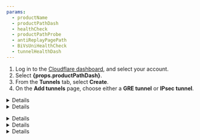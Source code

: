 ```yaml
---
params:
  - productName
  - productPathDash
  - healthCheck
  - productPathProbe
  - antiReplayPagePath
  - BiVsUniHealthCheck
  - tunnelHealthDash
---
```



<Render file="icmp-mfirewall" product="magic-transit" />

<Tabs syncKey="dashPlusAPI"> <TabItem label="Dashboard">

1. Log in to the [Cloudflare dashboard](https://dash.cloudflare.com/login), and select your account.
2. Select **{props.productPathDash}**.
3. From the **Tunnels** tab, select **Create**.
4. On the **Add tunnels** page, choose either a **GRE tunnel** or **IPsec tunnel**.

<Details header="GRE tunnel">

5. In **Name**, give your tunnel a descriptive name. This name must be unique, must not contain spaces or special characters, and must be 15 or fewer characters. Hover the mouse over `i` in the dashboard for more information.
6. Give your tunnel a description in **Description**. You do not have character restrictions here.
7. In **Interface address**, enter the internal IP address for your tunnel along with the interface’s prefix length (either `/31` or `/30`). This is used to route traffic through the tunnel on the Cloudflare side. We recommend using an RFC1918 address scheme with a `/31` netmask, as it provides the most efficient use of IP address space.
8. In **Customer GRE endpoint**, enter your router’s public IP address. This value is not needed if you intend to use a physical or virtual connection like Cloudflare Network Interconnect because Cloudflare will provide it.
9. In **Cloudflare GRE endpoint**, enter the anycast address you received from your account team.
10. Leave the default values for **TTL** and **MTU**.
11. _(Optional)_ **Tunnel health checks** are enabled by default. If you disable Tunnel health checks, your tunnels will appear 100% down in your <a href={props.tunnelHealthDash}>tunnel health dashboard</a> even when working. Cloudflare will keep sending traffic through the tunnel, without the means to detect if the tunnel goes down. You will have to set up your own system to detect down tunnels, as Cloudflare will not be able to warn you about down tunnels. Refer to <a href={props.productPathProbe}>Tunnel health checks</a> for more information.
12. _(Optional)_ If you keep **Tunnel health checks** enabled, choose the <a href={props.healthCheck}>**Health check rate**</a> for your tunnel. Available options are _Low_, _Medium_, and _High_.
13. The **Health check type** defaults to _Reply_ and to creating an ICMP reply. If your firewall drops this type of packet for assuming it is a type of attack, change this option to _Request_ which will create an ICMP request. Refer to <a href={props.productPathProbe}>Tunnel health checks</a> for more information.
14. The **Health check direction** defaults to **{props.BiVsUniHealthCheck}** for {props.productName}. Refer to [Bidirectional vs unidirectional health checks](#bidirectional-vs-unidirectional-health-checks) for more details.
15. _(Optional)_ **Health check target** is the customer end of the tunnel. This field is only visible when the **Health check direction** is set to _Unidirectional_.
16. _(Optional)_ We recommend you test your tunnel before officially adding it. To test the tunnel, select **Test tunnels**.
17. To add multiple tunnels, select **Add GRE tunnel** for each new tunnel.
18. After adding your tunnel information, select **Add tunnels** to save your changes.

</Details>

<Details header="IPsec tunnel">

5. In **Name**, give your tunnel a descriptive name. This name must be unique, must not contain spaces or special characters, and must be 15 or fewer characters. Hover the mouse over `i` in the dashboard for more information.
6. Give your tunnel a description in **Description**. You do not have character restrictions here.
7. In **Interface address**, enter the internal IP address for your tunnel along with the interface’s prefix length (either `/31` or `/30`). This is used to route traffic through the tunnel on the Cloudflare side. We recommend using an RFC1918 address scheme with a `/31` netmask, as it provides the most efficient use of IP address space.
8. In **Customer endpoint**, enter your router’s public IP address. This value is only required if your router is using an IKE ID of type `ID_IPV4_ADDR`.
9. In **Cloudflare endpoint**, enter the anycast address you received from your account team.
10. _(Optional)_ **Tunnel health checks** are enabled by default. If you disable Tunnel health checks,, your tunnels will appear 100% down in your <a href={props.tunnelHealthDash}>tunnel health dashboard</a> even when working. Cloudflare will keep sending traffic through the tunnel, without the means to detect if the tunnel goes down. You will have to set up your own system to detect down tunnels, as Cloudflare will not be able to warn you about down tunnels. Refer to <a href={props.productPathProbe}>Tunnel health checks</a> for more information.
11. _(Optional)_ If you keep **Tunnel health checks** enabled, choose the <a href={props.healthCheck}>**Health check rate**</a> for your tunnel. Available options are _Low_, _Medium_ and _High_.
12. _(Optional)_ The **Health check type** defaults to _Reply_ and to creating an ICMP reply. If your firewall drops this type of packet for assuming it is a type of attack, change this option to _Request_ which will create an ICMP request. Refer to <a href={props.productPathProbe}>Tunnel health checks</a> for more information.
13. _(Optional)_ The **Health check direction** defaults to **{props.BiVsUniHealthCheck}** for {props.productName}. Refer to [Bidirectional vs unidirectional health checks](#bidirectional-vs-unidirectional-health-checks) for more details.
14. _(Optional)_ **Health check target** is the customer end of the tunnel. This field is only visible when the **Health check direction** is set to _Unidirectional_.

:::note
IPsec tunnels will not function without a pre-shared key (PSK).
:::

14. If you do not have a pre-shared key yet:

    1. Select **Add pre-shared key later**.
    2. _(Optional)_ We recommend you test your tunnel configuration before officially adding it. To test the tunnel, select **Test tunnels**.
    3. Select **Add tunnels**.
    4. The Cloudflare dashboard will load the list of tunnels you have configured. The IPsec tunnel you have just created will be listed with a warning in the form of a triangle to let you know it is not yet functional. Select **Edit**.
    5. Choose **Generate a new pre-shared key** > **Update and generate a pre-shared key**. Save the key to a safe place, and select **Done**.

15. If you already have a pre-shared key:

    1. Select **Use my own pre-shared key**.
    2. Paste your key in **Your pre-shared key**.
    3. _(Optional)_ We recommend you test your tunnel before officially adding it. To test the tunnel, select **Test tunnels**.
    4. Select **Add tunnels**.

16. (Optional) Enable **Replay protection** if you have devices that do not support disabling it. Refer to <a href={props.antiReplayPagePath}>Anti-replay protection</a> for more information.

</Details>

</TabItem> <TabItem label="API">

<Render file="connector/account-id-api-key" product="magic-wan" />

<Details header="GRE tunnel">

Create a `POST` request [using the API](/api/resources/magic_transit/subresources/gre_tunnels/methods/create/) to create a GRE tunnel. You will need your [API Key](/fundamentals/api/get-started/keys/#view-your-global-api-key).

Example:

```bash
curl https://api.cloudflare.com/client/v4/accounts/{account_id}/magic/gre_tunnels \
--header "X-Auth-Email: <EMAIL>" \
--header "X-Auth-Key: <API_KEY>" \
--header "Content-Type: application/json" \
--data '{
  "gre_tunnels": [
    {
      "name": "<TUNNEL_NAME>",
      "description": "<TUNNEL_DESCRIPTION>",
      "interface_address": "<INTERFACE_ADDRESS>",
      "cloudflare_gre_endpoint": "<CLOUDFLARE_ENDPOINT>",
      "customer_gre_endpoint": "<CUSTOMER_ENDPOINT>"
    }
  ]
}'
```

</Details>

<Details header="IPsec tunnel">

1. Create a `POST` request [using the API](/api/resources/magic_transit/subresources/ipsec_tunnels/methods/create/) to create an IPsec tunnel. You will need your [API Key](/fundamentals/api/get-started/keys/#view-your-global-api-key).

Note that in example below, replay protection is disabled by default. You can enable it with the flag `"replay_protection": true` for each IPsec tunnel, if the devices you use do not support disabling this feature. If you have already created IPsec tunnels, update them with a [`PUT` request](https://developers.cloudflare.com/api/resources/magic_transit/subresources/ipsec_tunnels/methods/update/). <br/> Refer to <a href={props.antiReplayPagePath}>Anti-replay protection</a> for more information on this topic.

Example:

```bash
curl https://api.cloudflare.com/client/v4/accounts/{account_id}/magic/ipsec_tunnels \
--header "X-Auth-Email: <EMAIL>" \
--header "X-Auth-Key: <API_KEY>" \
--header "Content-Type: application/json" \
--data '{
  "ipsec_tunnels": [
    {
      "name": "<TUNNEL_NAME>",
      "description": "<TUNNEL_DESCRIPTION>",
      "interface_address": "<INTERFACE_ADDRESS>",
      "cloudflare_endpoint": "<CLOUDFLARE_ENDPOINT>",
      "customer_endpoint": "<CUSTOMER_ENDPOINT>",
      "replay_protection": false
    }
  ]
}'
```

```json output
{
	"result": {
		"ipsec_tunnels": [
			{
				"id": "<YOUR_TUNNEL_ID>",
				"interface_address": "<INTERFACE_ADDRESS>",
				"created_on": "2023-04-21T10:42:22.138586Z",
				"modified_on": "2023-04-21T10:42:22.138586Z",
				"name": "<TUNNEL_NAME>",
				"cloudflare_endpoint": "<CLOUDFLARE_ENDPOINT>",
				"customer_endpoint": "<CUSTOMER_ENDPOINT>",
				"remote_identities": {
					"hex_id": "<HEX_ID>",
					"fqdn_id": "<FQDN_ID>.ipsec.cloudflare.com",
					"user_id": "ipsec@<USER_ID>.ipsec.cloudflare.com"
				},
				"description": " test",
				"health_check": {
					"enabled": true,
					"target": "<TARGET>",
					"type": "reply",
					"rate": "mid"
				}
			}
		]
	},
	"success": true,
	"errors": [],
	"messages": []
}
```

2. Create a `POST` request to generate a PSK. Use the tunnel `id` you received from the previous command (exemplified by `<YOUR_TUNNEL_ID>` above):

```bash
curl --request POST \
https://api.cloudflare.com/client/v4/accounts/{account_id}/magic/ipsec_tunnels/{your_tunnel_id}/psk_generate \
--header "X-Auth-Email: <EMAIL>" \
--header "X-Auth-Key: <API_KEY>"
```

```json output
{
	"result": {
		"ipsec_id": "<IPSEC_ID>",
		"ipsec_tunnel_id": "<IPSEC_TUNNEL>",
		"psk": "<YOUR_PSK_KEY>",
		"psk_metadata": {
			"last_generated_on": "2023-04-21T10:48:15.953887008Z"
		}
	},
	"success": true,
	"errors": [],
	"messages": []
}
```

3. Use the above `psk` value to configure the IPsec tunnel on your equipment. You do not need to take further action to use the PSK on Cloudflare’s side, as this value is automatically set.

</Details>

<Details header="Configure bidirectional health checks">

Bidirectional health checks are available for GRE and IPsec tunnels. For Magic WAN this option defaults to bidirectional, while for Magic Transit it defaults to unidirectional.

You can enable bidirectional health checks via the API with `--data '{"health_check": {"direction": "bidirectional"}}'`. For example:

```bash
curl https://api.cloudflare.com/client/v4/accounts/{account_id}/magic/ipsec_tunnels \
--header "X-Auth-Email: <EMAIL>" \
--header "X-Auth-Key: <API_KEY>" \
--header "Content-Type: application/json" \
--data '{"health_check": {"direction": "bidirectional"}}'
```

</Details>

</TabItem> </Tabs>
